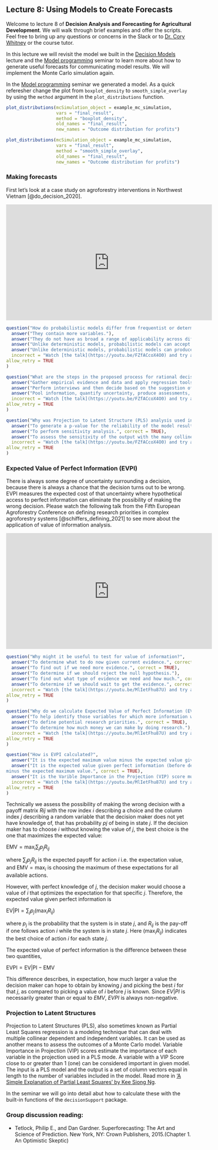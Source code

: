 ## Lecture 8: Using Models to Create Forecasts {#forecasts}
<!-- reference with [Forecasts](#forecasts) -->

Welcome to lecture 8 of **Decision Analysis and Forecasting for Agricultural Development**. We will walk through brief examples and offer the scripts. Feel free to bring up any questions or concerns in the Slack or to [Dr. Cory Whitney](mailto:cory.whitney@uni-bonn.de?subject=[Lecture_3]%20Decision%20Analysis%20Lecture) or the course tutor.

In this lecture we will revisit the model we built in the [Decision Models](#decision_models) lecture and the [Model programming](#model_programming) seminar to learn more about how to generate useful forecasts for communicating model results. We will implement the Monte Carlo simulation again. 

In the [Model programming](#model_programming) seminar we generated a model. As a quick referesher change the plot from `boxplot_density` to `smooth_simple_overlay` by using the `method` argument in the `plot_distributions` function. 

```r

plot_distributions(mcSimulation_object = example_mc_simulation,
                   vars = "final_result",
                   method = "boxplot_density",
                   old_names = "final_result",
                   new_names = "Outcome distribution for profits")

```

```r

plot_distributions(mcSimulation_object = example_mc_simulation,
                   vars = "final_result",
                   method = "smooth_simple_overlay",
                   old_names = "final_result",
                   new_names = "Outcome distribution for profits")

```

### Making forecasts

First let's look at a case study on agroforestry interventions in Northwest Vietnam [@do_decision_2020].

<iframe width="560" height="315" src="https://www.youtube.com/embed/FZfACcoX4O0" frameborder="0" allowfullscreen></iframe>

```r
question("How do probabilistic models differ from frequentist or deterministic models?",
  answer("They contain more variables."),
  answer("They do not have as broad a range of applicability across different domains of science."),
  answer("Unlike deterministic models, probabilistic models can accept uncertainty as inputs.", correct = TRUE),
  answer("Unlike deterministic models, probabilistic models can produce uncertain distributions as outputs.", correct = TRUE),
  incorrect = "Watch [the talk](https://youtu.be/FZfACcoX4O0) and try again.",
allow_retry = TRUE
)
```

```r
question("What are the steps in the proposed process for rational decision-making?",
  answer("Gather empirical evidence and data and apply regression tools as part of an exploratory process to look for relationships. Then decide based on any relevant results."),
  answer("Perform interviews and then decide based on the suggestion of experts."),
  answer("Pool information, quantify uncertainty, produce assessments, then either measure where information value is high or take decision.", correct = TRUE),
  incorrect = "Watch [the talk](https://youtu.be/FZfACcoX4O0) and try again.",
allow_retry = TRUE
)
```

```r
question("Why was Projection to Latent Structure (PLS) analysis used in the study?",
  answer("To generate a p-value for the reliability of the model results."),
  answer("To perform sensitivity analysis.", correct = TRUE),
  answer("To assess the sensitivity of the output with the many collinear model inputs using the Varible Importance in the Projection (VIP) score.", correct = TRUE),
  incorrect = "Watch [the talk](https://youtu.be/FZfACcoX4O0) and try again.",
allow_retry = TRUE
)
```

### Expected Value of Perfect Information (EVPI) 

<!-- Cory's EVPI video -->

There is always some degree of uncertainty surrounding a decision, because there is always a chance that the decision turns out to be wrong. EVPI measures the expected cost of that uncertainty where hypothetical access to perfect information can eliminate the possibility of making the wrong decision. Please watch the following talk from the Fifth European Agroforestry Conference on defining research priorities in complex agroforestry systems [@schiffers_defining_2021] to see more about the application of value of information analysis. 

<iframe width="560" height="315" src="https://www.youtube.com/embed/MlIetFhu87U" frameborder="0" allowfullscreen></iframe>

```r
question("Why might it be useful to test for value of information?",
  answer("To determine what to do now given current evidence.", correct = TRUE),
  answer("To find out if we need more evidence.", correct = TRUE),
  answer("To determine if we should reject the null hypothesis."),
  answer("To find out what type of evidence we need and how much.", correct = TRUE),
  answer("To determine if we should wait to get the evidence.", correct = TRUE),
  incorrect = "Watch [the talk](https://youtu.be/MlIetFhu87U) and try again.",
allow_retry = TRUE
)
```

```r
question("Why do we calculate Expected Value of Perfect Information (EVPI)?",
  answer("To help identify those variables for which more information would maximize the model output.", correct = TRUE),
  answer("To define potential research priorities.", correct = TRUE),
  answer("To determine how much money we can make by doing research."),
  incorrect = "Watch [the talk](https://youtu.be/MlIetFhu87U) and try again.",
allow_retry = TRUE
)
```

```r
question("How is EVPI calculated?",
  answer("It is the expected maximum value minus the expected value given perfect information."),
  answer("It is the expected value given perfect information (before decision making)
minus the expected maximum value.", correct = TRUE),
  answer("It is the Varible Importance in the Projection (VIP) score multiplied by the number of variables in the model."),
  incorrect = "Watch [the talk](https://youtu.be/MlIetFhu87U) and try again.",
allow_retry = TRUE
)
```

Technically we assess the possibility of making the wrong decision with a payoff matrix $Rij$ with the row index $i$ describing a choice and the column index $j$ describing a random variable that the decision maker does not yet have knowledge of, that has probability $pj$ of being in state $j$. If the decision maker has to choose $i$ without knowing the value of $j$, the best choice is the one that maximizes the expected value:

${\mbox{EMV}}=\max _{i}\sum _{j}p_{j}R_{ij}$

where $\sum _{j}p_{j}R_{ij}$ is the expected payoff for action $i$ i.e. the expectation value, and ${\mbox{EMV}}=\max _{i}$ is choosing the maximum of these expectations for all available actions. 

However, with perfect knowledge of $j$, the decision maker would choose a value of $i$ that optimizes the expectation for that specific $j$. Therefore, the expected value given perfect information is

${\mbox{EV}}|{\mbox{PI}}=\sum _{j}p_{j}(\max _{i}R_{ij})$

where $p_{j}$ is the probability that the system is in state $j$, and $R_{ij}$ is the pay-off if one follows action $i$ while the system is in state $j$. Here $(\max_{i}R_{ij})$ indicates the best choice of action $i$ for each state $j$.

The expected value of perfect information is the difference between these two quantities,

${\mbox{EVPI}}={\mbox{EV}}|{\mbox{PI}}-{\mbox{EMV}}$

This difference describes, in expectation, how much larger a value the decision maker can hope to obtain by knowing $j$ and picking the best $i$ for that $j$, as compared to picking a value of $i$ before $j$ is known. Since $EV|PI$ is necessarily greater than or equal to $EMV$, $EVPI$ is always non-negative.

### Projection to Latent Structures

Projection to Latent Structures (PLS), also sometimes known as Partial Least Squares regression is a modeling technique that can deal with multiple collinear dependent and independent variables. It can be used as another means to assess the outcomes of a Monte Carlo model. Variable Importance in Projection (VIP) scores estimate the importance of each variable in the projection used in a PLS mode. A variable with a VIP Score close to or greater than 1 (one) can be considered important in given model. The input is a PLS model and the output is a set of column vectors equal in length to the number of variables included in the model. Read more in ['A Simple Explanation of Partial Least Squares' by Kee Siong Ng](http://users.cecs.anu.edu.au/~kee/pls.pdf).

In the seminar we will go into detail abut how to calculate these with the built-in functions of the `decisionSupport` package.

### Group discussion reading: 

- Tetlock, Philip E., and Dan Gardner. Superforecasting: The Art and Science of Prediction. New York, NY: Crown Publishers, 2015.(Chapter 1. An Optimistic Skeptic) 
